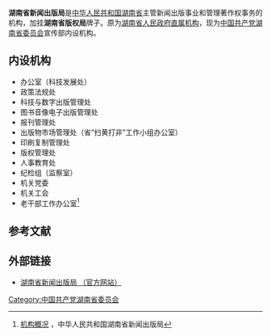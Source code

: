 {{Infobox PRCG
|机构名称  = 湖南省新闻出版局 
|标志1     = Red star.svg
|标志1说明 = [[印章|印章]][[s:国务院关于国家行政机关和企业事业单位社会团体印章管理的规定|规定]]：[[直径|直径]]?厘米，中央刊[[五角星|五角星]]。
|职位1    = 局长
|人员1    = 朱建纲
|职位2    = 副局长
|人员2    = 谭大双{{wrap}}朱三平{{wrap}}尹飞舟{{wrap}}侯建{{wrap}}黄赞佳
|人数2    = 5
|成立时间 =
|上级机构 = [[中国共产党湖南省委员会宣传部|中国共产党湖南省委员会宣传部]]
|机构类型 = [[中国共产党湖南省委员会|中国共产党湖南省委员会]]内设机构
|行政级别 = 副地厅级
|前身     = [[湖南省出版事业管理局|湖南省出版事业管理局]]
|地址1    = [[湖南省|湖南省]][[长沙市|长沙市]]营盘东路38号
|网站     = 湖南省新闻出版局 
|网址     =  http://www.hnppa.com/
}}
'''湖南省新闻出版局 '''是[[中华人民共和国|中华人民共和国]][[湖南省|湖南省]]主管新闻出版事业和管理著作权事务的机构，加挂'''湖南省版权局'''牌子。原为[[湖南省人民政府直属机构|湖南省人民政府直属机构]]，现为[[中国共产党湖南省委员会|中国共产党湖南省委员会]]宣传部内设机构。

== 内设机构 ==
*办公室（科技发展处）
*政策法规处
*科技与数字出版管理处
*图书音像电子出版管理处
*报刊管理处
*出版物市场管理处（省“扫黄打非”工作小组办公室）
*印刷复制管理处
*版权管理处
*人事教育处
*纪检组（监察室）
*机关党委
*机关工会
*老干部工作办公室<ref>[http://www.hnppa.com/jgzn/ 机构概况] {{webarchive|url=https://web.archive.org/web/20110829185243/http://www.hnppa.com/jgzn/ |date=2011-08-29 }}，中华人民共和国湖南省新闻出版局 </ref>

== 参考文献 ==
{{Reflist}}

== 外部链接 ==
* [https://web.archive.org/web/20111014001838/http://www.hnppa.com/ 湖南省新闻出版局 （官方网站）]

[[Category:中国共产党湖南省委员会|Category:中国共产党湖南省委员会]]
